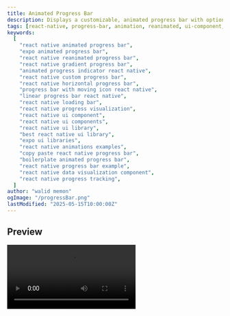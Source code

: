 ```yaml
---
title: Animated Progress Bar
description: Displays a customizable, animated progress bar with optional text, an icon that moves with the progress, and a configurable gradient fill.
tags: [react-native, progress-bar, animation, reanimated, ui-component, gradient, visualisation]
keywords:
  [
    "react native animated progress bar",
    "expo animated progress bar",
    "react native reanimated progress bar",
    "react native gradient progress bar",
    "animated progress indicator react native",
    "react native custom progress bar",
    "react native horizontal progress bar",
    "progress bar with moving icon react native",
    "linear progress bar react native",
    "react native loading bar",
    "react native progress visualization",
    "react native ui component",
    "react native ui components",
    "react native ui library",
    "best react native ui library",
    "expo ui libraries",
    "react native animations examples",
    "copy paste react native progress bar",
    "boilerplate animated progress bar",
    "react native progress bar example",
    "react native data visualization component",
    "react native progress tracking",
  ]
author: "walid memon"
ogImage: "/progressBar.png"
lastModified: "2025-05-15T10:00:00Z"
---
```


## Preview

<Video src="https://cdn.jsdelivr.net/gh/waleedcj/EziuiAssets/progressBar.mp4"  aria-label='progressBar' />

## Installation



<Stepper>
  <StepperItem title="Step 1: Install Dependencies">

    ```plaintext
    npx expo install expo-linear-gradient
    ```
  </StepperItem>

   <StepperItem title="Step 2: Create the AnimatedProgressBar component">
    Create a new file (e.g., `src/components/AnimatedProgressBar.tsx`) and copy the following code:



  ```typescript:AnimatedProgressBar.tsx
import React, { useEffect } from "react";
import { View, Text, StyleSheet, StyleProp, ViewStyle, TextStyle, Dimensions } from "react-native";
import Animated, { useSharedValue, useAnimatedStyle, withTiming, ReduceMotion, Easing } from "react-native-reanimated";
import { LinearGradient } from "expo-linear-gradient";

export type ProgressBarProps = {
	progress: number; // Value between 0 and 1
  	height: number;
	width: number;
	text?: string;
	icon?: React.ReactElement;
	iconGap?: number; //if gap is not added icon container is as big as the height of the bar
	iconContainerColor?: string;
	animationDuration?: number;
	reduceMotion?: "never" | "always" | "system";
	containerStyle?: StyleProp<ViewStyle>;
	trackColor?: string;
	textStyle?: StyleProp<TextStyle>;
	colorAtZeroProgress?: string;
	colorAtMidProgress?: string;
	colorAtFullProgress?: string;
};

const DEFAULT_HEIGHT = 30;
const DEFAULT_WIDTH = Dimensions.get("window").width * 0.8;

export default function AnimatedProgressBar({
	progress,
	text,
	icon,
	iconGap = 4,
	iconContainerColor = "#FFFFFF33",
	height = DEFAULT_HEIGHT,
	width = DEFAULT_WIDTH,
	animationDuration = 700,
	reduceMotion = "system",
	containerStyle,
	trackColor = "#E0E0E0",
	textStyle,
	colorAtZeroProgress = "#FF6B6B",
	colorAtMidProgress = "#FFA500",
	colorAtFullProgress = "#4CAF50",
}: ProgressBarProps) {
	const progressValue = useSharedValue(0);
	const barBorderRadius = height ?? DEFAULT_HEIGHT / 2;
	const iconContainerSize = height - iconGap;

	const motion =
		reduceMotion === "never"
			? ReduceMotion.Never
			: reduceMotion === "always"
				? ReduceMotion.Always
				: ReduceMotion.System;

	useEffect(() => {
		const clampedProgress = Math.max(0, Math.min(1, progress));
		progressValue.value = withTiming(clampedProgress, {
			duration: animationDuration,
			easing: Easing.out(Easing.quad),
			reduceMotion: motion,
		});
	}, [progress]);

	const animatedProgressFillStyle = useAnimatedStyle(() => {
		return {
			width: progressValue.value * width,
		};
	});

	const sliderHandleStyle = useAnimatedStyle(() => {
		return {
			transform: [{ translateX: progressValue.value * width - iconContainerSize - iconGap }],
		};
	});

	return (
		<View
			style={[
				styles.container,
				{ width: width, height: height, borderRadius: barBorderRadius, backgroundColor: trackColor },
				containerStyle,
			]}
		>
			<Animated.View style={[styles.progressFillContainer, animatedProgressFillStyle]}>
				<LinearGradient
					colors={[colorAtZeroProgress, colorAtMidProgress, colorAtFullProgress]}
					style={[styles.gradientFill, { borderRadius: barBorderRadius }]}
					start={{ x: 0, y: 0.5 }}
					end={{ x: 1, y: 0.5 }}
				/>
			</Animated.View>

			{text && (
				<View style={styles.textContainer}>
					<Text style={[styles.text, textStyle]}>{text}</Text>
				</View>
			)}
			{icon && (
				<Animated.View
					style={[
						styles.iconOuterContainer,
						{
							height: iconContainerSize,
							width: iconContainerSize,
							borderRadius: iconContainerSize / 2,
							backgroundColor: iconContainerColor,
						},
						sliderHandleStyle,
					]}
				>
					<View style={[styles.iconInnerContainer]}>{icon}</View>
				</Animated.View>
			)}
		</View>
	);
}

const styles = StyleSheet.create({
	container: {
		overflow: "hidden",
		justifyContent: "center",
	},
	progressFillContainer: {
		// New container for the gradient, its width is animated
		height: "100%",
		position: "absolute",
		left: 0,
	},
	gradientFill: {
		// The LinearGradient fills its animated container
		...StyleSheet.absoluteFillObject,
	},
	textContainer: {
		...StyleSheet.absoluteFillObject,
		justifyContent: "center",
		alignItems: "center",
	},
	text: {
		color: "#FFFFFF",
		fontWeight: "600",
		fontSize: 12,
	},
	iconOuterContainer: {
		position: "absolute",
		justifyContent: "center",
		alignItems: "center",
	},
	iconInnerContainer: {
		justifyContent: "center",
		alignItems: "center",
	},
});
```

  </StepperItem>

</Stepper>


## Usage

  ```typescript:DropdownPickerPage.tsx
import React, { useState, useEffect, useRef } from 'react';
import { View, Text, Button, StyleSheet, SafeAreaView, ScrollView, Platform, Dimensions } from 'react-native';
import AnimatedProgressBar from '@/components/ui/ProgressBar'; // Adjust path
import { useAppColors } from '@/hooks/useAppColors';
import Ionicons from '@expo/vector-icons/Ionicons';

export default function ProgressBarPage() {
  const colors = useAppColors();

  // State for "Level Progress"
  const [levelProgress, setLevelProgress] = useState(0.2);
  const [levelData, setLevelData] = useState({ currentLevel: 1, currentXP: 200, xpToNextLevel: 1000 });

  // State for "Questions Answered"
  const [questionsAnswered, setQuestionsAnswered] = useState(3);
  const totalQuestions = 10;

  // State for "Auto-Incrementing Bar"
  const [autoProgress, setAutoProgress] = useState(0);
  const autoIncrementIntervalRef = useRef<number | null>(null); // Corrected type for React Native

  // Update Level Progress text based on levelData
  useEffect(() => {
    const progressForLevel = levelData.xpToNextLevel > 0 ? levelData.currentXP / levelData.xpToNextLevel : 0;
    setLevelProgress(progressForLevel);
  }, [levelData]);


  // Handlers for Level Progress Bar
  const addXP = (amount: number) => {
    setLevelData(prev => {
      let newXP = prev.currentXP + amount;
      let newLevel = prev.currentLevel;
      let newXPToNext = prev.xpToNextLevel;

      if (newXP >= newXPToNext) {
        newLevel++;
        newXP = newXP - newXPToNext; // Carry over
        newXPToNext = Math.floor(newXPToNext * 1.5); // Increase requirement for next level
      }
      return { currentLevel: newLevel, currentXP: newXP, xpToNextLevel: newXPToNext };
    });
  };


  // Handler for Questions Bar
  const answerQuestion = () => {
    setQuestionsAnswered((prev) => Math.min(totalQuestions, prev + 1));
  };

  // Handlers for Auto-Increment Bar 
  const startAutoIncrement = () => {
    if (autoIncrementIntervalRef.current) {
        clearInterval(autoIncrementIntervalRef.current);
        autoIncrementIntervalRef.current = null; // Clear ref
    }
    // Reset progress if it's already full or if starting fresh
    if (autoProgress >= 1 || autoIncrementIntervalRef.current === null) {
        setAutoProgress(0.001); // Start slightly above 0 to trigger animation
    }


    autoIncrementIntervalRef.current = setInterval(() => {
      setAutoProgress((prev) => {
        if (prev >= 1) {
          if (autoIncrementIntervalRef.current) clearInterval(autoIncrementIntervalRef.current);
          autoIncrementIntervalRef.current = null;
          return 1;
        }
        return Math.min(1, prev + 0.02); // Increment by 2%
      });
    }, 100); // Update every 100ms
  };

  const stopAutoIncrement = () => {
    if (autoIncrementIntervalRef.current) {
      clearInterval(autoIncrementIntervalRef.current);
      autoIncrementIntervalRef.current = null;
    }
  };

  const toggleAutoIncrement = () => {
    if (autoIncrementIntervalRef.current) {
        stopAutoIncrement();
    } else {
        startAutoIncrement();
    }
  }

  useEffect(() => {
    return () => { // Cleanup interval on component unmount
      if (autoIncrementIntervalRef.current) {
        clearInterval(autoIncrementIntervalRef.current);
      }
    };
  }, []);

  // Generic Reset Function
  const resetAllProgressBars = () => {
    // Reset Level Progress Bar
    setLevelData({ currentLevel: 1, currentXP: 0, xpToNextLevel: 1000 });
    // setLevelProgress will update via useEffect
    // Reset Questions Answered
    setQuestionsAnswered(0);
    // Reset Auto-Increment Bar and stop interval
    stopAutoIncrement();
    setAutoProgress(0);
  };


  return (
    <SafeAreaView style={[styles.safeArea, { backgroundColor: colors.bgColor }]}>
      <ScrollView contentContainerStyle={styles.screenContainer} keyboardShouldPersistTaps="handled">
        <Text style={[styles.title, { color: colors.Neutral900 }]}>Progress Bars</Text>

        {/* 1. Level Progress Bar (Dynamic Gradient based on overall progress) */}
        <View style={styles.progressBarSection}>
          <Text style={[styles.barTitle, {color: colors.Neutral700}]}>
            Level {levelData.currentLevel} Progress
          </Text>
          <AnimatedProgressBar
            progress={levelProgress} // This comes from useEffect [levelData]
            text={`${levelData.currentXP} / ${levelData.xpToNextLevel} XP`}
            icon={<Ionicons name='star-outline' size={18} color={colors.AuxColorTwo} />}
            iconContainerColor={colors.Neutral0}
            height={40}
            width={Dimensions.get("window").width * 0.9} //using this is better than % basically this is 90% 
            trackColor={colors.Neutral90}
            textStyle={{ color: colors.Neutral900, fontWeight: 'bold', fontSize: 12 }}
            reduceMotion='never'
            animationDuration={700}
            colorAtZeroProgress={colors.AuxColorThree}
            colorAtMidProgress={colors.AuxColorThree}
            colorAtFullProgress={colors.AuxColorThree}
          />
           <View style={styles.controlsRow}>
            <Button title="-50 XP" onPress={() => addXP(-50)} disabled={levelData.currentXP <=0 && levelData.currentLevel === 1}/>
            <View style={styles.buttonSpacer} />
            <Button title="+99 XP" onPress={() => addXP(99)}/>
          </View>
        </View>

        {/* 2. Questions Answered (out of 10) */}
        <View style={styles.progressBarSection}>
          <Text style={[styles.barTitle, {color: colors.Neutral700}]}>Quiz Progress</Text>
          <AnimatedProgressBar
            progress={totalQuestions > 0 ? questionsAnswered / totalQuestions : 0}
            text={`${questionsAnswered} / ${totalQuestions} Answered`}
            icon={<Ionicons name='checkmark-done-circle-outline' size={20} color={colors.Neutral0} />}
            iconContainerColor={colors.Neutral700}
            height={35}
            width={Dimensions.get("window").width * 0.9}
            trackColor={colors.Neutral70}
            textStyle={{ color: colors.Neutral0, fontWeight: 'bold', fontSize: 11 }}
            reduceMotion='never'
            colorAtZeroProgress={colors.SuccessfulNormal}
            colorAtMidProgress={colors.SuccessfulNormal}
            colorAtFullProgress={colors.SuccessfulNormal}
          />
          <View style={styles.controlsRow}>
            <Button title="Answer One" onPress={answerQuestion} disabled={questionsAnswered >= totalQuestions}/>
          </View>
        </View>

        {/* 3. Auto-Incrementing Bar */}
        <View style={styles.progressBarSection}>
          <Text style={[styles.barTitle, {color: colors.Neutral700}]}>System Update</Text>
          <AnimatedProgressBar
            progress={autoProgress}
            text={autoProgress >= 1 ? "Update Complete!" : `Updating... ${Math.round(autoProgress*100)}%`}
            icon={<Ionicons name='sync-circle-outline' size={18} color={colors.Neutral0} />}
            iconContainerColor={autoProgress >= 1 ? colors.SuccessfulNormal : colors.AuxColorTwo}
            height={30}
            width={Dimensions.get("window").width * 0.9}
            trackColor={colors.Neutral90}
            textStyle={{ color: colors.Neutral0, fontWeight: '500', fontSize: 10 }}
              reduceMotion='never'
          />
          <View style={styles.controlsRow}>
            <Button 
                title={autoIncrementIntervalRef.current ? "Pause Update" : (autoProgress >=1 ? "Restart Update" : "Start Update")} 
                onPress={toggleAutoIncrement} 
            />
          </View>
        </View>
        
        <View style={styles.mainControlsContainer}>
          <Button title="Reset All Progress" onPress={resetAllProgressBars} />
        </View>
      </ScrollView>
    </SafeAreaView>
  );
}

const styles = StyleSheet.create({
  safeArea: {
    flex: 1,
  },
  screenContainer: {
    alignItems: 'center',
    paddingVertical: 30,
    paddingHorizontal: 15,
  },
  title: {
    fontSize: 24,
    fontWeight: 'bold',
    marginBottom: 30,
    textAlign: 'center',
  },
  progressBarSection: {
    width: '100%',
    marginBottom: 40,
    alignItems: 'center',
  },
  barTitle: {
    fontSize: 16,
    fontWeight: '500',
    marginBottom: 12,
  },
  controlsRow: {
    flexDirection: 'row',
    marginTop: 15,
  },
  buttonSpacer: {
    width: 10,
  },
  mainControlsContainer: {
    marginTop: 20,
    alignItems: 'center',
  },
});
  ```

## Props

| Prop                   | Type                                | Default                                     | Required | Description                                                                                                |
| :--------------------- | :---------------------------------- | :------------------------------------------ | :------- | :--------------------------------------------------------------------------------------------------------- |
| `progress`             | `number`                            |                                             | Yes      | The progress value, a number between 0 (0%) and 1 (100%).                                                  |
| `height`               | `number`                            | `30`                                        | No       | The height of the progress bar.                                                                            |
| `width`                | `number`                            | `Dimensions.get("window").width * 0.8`      | No       | The width of the progress bar.                                                                             |
| `text`                 | `string`                            |                                             | No       | Optional text to display centered within the progress bar.                                                 |
| `icon`                 | `React.ReactElement`                |                                             | No       | Optional React Element (e.g., an Icon component) to display, which moves along with the progress.        |
| `iconGap`              | `number`                            | `4`                                         | No       | The gap between the edge of the progress bar and the icon container. Affects icon container size.          |
| `iconContainerColor`   | `string`                            | `"#FFFFFF33"`                               | No       | Background color for the container that wraps the `icon`.                                                  |
| `animationDuration`    | `number`                            | `700`                                       | No       | Duration of the progress animation in milliseconds.                                                        |
| `reduceMotion`         | `"never" \| "always" \| "system"`   | `"system"`                                  | No       | Controls animation behavior: 'never', 'always' (no animation), or 'system' (respects device settings).   |
| `containerStyle`       | `StyleProp<ViewStyle>`              |                                             | No       | Custom styles to apply to the main container `View` of the progress bar.                                   |
| `trackColor`           | `string`                            | `"#E0E0E0"`                                 | No       | The background color of the progress bar track (the area behind the fill).                                 |
| `textStyle`            | `StyleProp<TextStyle>`              |                                             | No       | Custom styles to apply to the `text` displayed within the progress bar.                                    |
| `colorAtZeroProgress`  | `string`                            | `"#FF6B6B"`                                 | No       | The start color of the linear gradient fill when progress is at or near 0.                               |
| `colorAtMidProgress`   | `string`                            | `"#FFA500"`                                 | No       | The middle color of the linear gradient fill.                                                              |
| `colorAtFullProgress`  | `string`                            | `"#4CAF50"`                                 | No       | The end color of the linear gradient fill when progress is at or near 1.                                 |